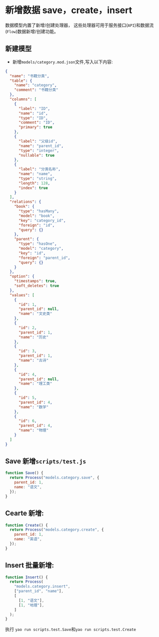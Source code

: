 # 新增数据 save，create，insert

数据模型内置了新增/创建处理器， 这些处理器可用于服务接口(`API`)和数据流(`Flow`)数据新增/创建功能。

## 新建模型

- 新增`models/category.mod.json`文件,写入以下内容:

```json
{
  "name": "书籍分类",
  "table": {
    "name": "category",
    "comment": "书籍分类"
  },
  "columns": [
    {
      "label": "ID",
      "name": "id",
      "type": "ID",
      "comment": "ID",
      "primary": true
    },
    {
      "label": "父级id",
      "name": "parent_id",
      "type": "integer",
      "nullable": true
    },
    {
      "label": "分类名称",
      "name": "name",
      "type": "string",
      "length": 128,
      "index": true
    }
  ],
  "relations": {
    "book": {
      "type": "hasMany",
      "model": "book",
      "key": "category_id",
      "foreign": "id",
      "query": {}
    },
    "parent": {
      "type": "hasOne",
      "model": "category",
      "key": "id",
      "foreign": "parent_id",
      "query": {}
    }
  },
  "option": {
    "timestamps": true,
    "soft_deletes": true
  },
  "values": [
    {
      "id": 1,
      "parent_id": null,
      "name": "文史类"
    },
    {
      "id": 2,
      "parent_id": 1,
      "name": "历史"
    },
    {
      "id": 3,
      "parent_id": 1,
      "name": "古诗"
    },
    {
      "id": 4,
      "parent_id": null,
      "name": "理工类"
    },
    {
      "id": 5,
      "parent_id": 4,
      "name": "数学"
    },
    {
      "id": 6,
      "parent_id": 4,
      "name": "物理"
    }
  ]
}
```

## Save 新增`scripts/test.js`

```javascript
function Save() {
  return Process("models.category.save", {
    parent_id: 1,
    name: "语文",
  });
}
```

## Cearte 新增:

```javascript
function Create() {
  return Process("models.category.create", {
    parent_id: 1,
    name: "英语",
  });
}
```

## Insert 批量新增:

```javascript
function Insert() {
  return Process(
    "models.category.insert",
    ["parent_id", "name"],
    [
      [1, "语文"],
      [1, "地理"],
    ]
  );
}
```

执行 `yao run scripts.test.Save`和`yao run scripts.test.Create`
